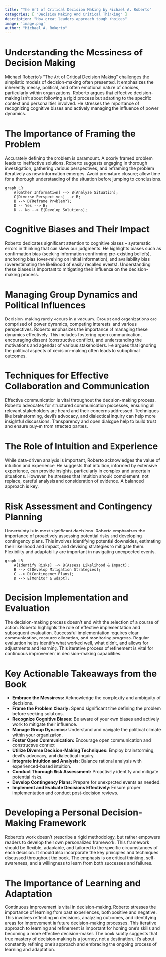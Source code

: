 ```yaml
---
title: "The Art of Critical Decision Making by Michael A. Roberto"
categories: [ "Decision Making And Critical Thinking" ]
description: "How great leaders approach tough choices"
image: 'image.png'
author: "Michael A. Roberto"
---
```

# Understanding the Messiness of Decision Making

Michael Roberto's "The Art of Critical Decision Making" challenges the simplistic models of decision-making often presented.  It emphasizes the inherently messy, political, and often emotional nature of choices, particularly within organizations.  Roberto argues that effective decision-making isn't about following a rigid process but adapting to the specific context and personalities involved.  He stresses the importance of recognizing cognitive biases and actively managing the influence of power dynamics.

# The Importance of Framing the Problem

Accurately defining the problem is paramount.  A poorly framed problem leads to ineffective solutions. Roberto suggests engaging in thorough investigation, gathering various perspectives, and reframing the problem iteratively as new information emerges.   Avoid premature closure; allow time for a thorough understanding of the situation before jumping to conclusions.

```mermaid
graph LR
    A[Gather Information] --> B(Analyze Situation);
    C[Diverse Perspectives] --> B;
    B --> D{Reframe Problem?};
    D -- Yes --> B;
    D -- No --> E[Develop Solutions];
```

# Cognitive Biases and Their Impact

Roberto dedicates significant attention to cognitive biases – systematic errors in thinking that can skew our judgments. He highlights biases such as confirmation bias (seeking information confirming pre-existing beliefs), anchoring bias (over-relying on initial information), and availability bias (overestimating the likelihood of easily recalled events). Understanding these biases is important to mitigating their influence on the decision-making process.

# Managing Group Dynamics and Political Influences

Decision-making rarely occurs in a vacuum. Groups and organizations are comprised of power dynamics, competing interests, and various perspectives. Roberto emphasizes the importance of managing these dynamics effectively. This includes fostering open communication, encouraging dissent (constructive conflict), and understanding the motivations and agendas of various stakeholders. He argues that ignoring the political aspects of decision-making often leads to suboptimal outcomes.

# Techniques for Effective Collaboration and Communication

Effective communication is vital throughout the decision-making process. Roberto advocates for structured communication processes, ensuring all relevant stakeholders are heard and their concerns addressed. Techniques like brainstorming, devil's advocacy, and dialectical inquiry can help more insightful discussions. Transparency and open dialogue help to build trust and ensure buy-in from affected parties.

# The Role of Intuition and Experience

While data-driven analysis is important, Roberto acknowledges the value of intuition and experience. He suggests that intuition, informed by extensive experience, can provide insights, particularly in complex and uncertain situations. However, he stresses that intuition should complement, not replace, careful analysis and consideration of evidence. A balanced approach is key.

# Risk Assessment and Contingency Planning

Uncertainty is in most significant decisions. Roberto emphasizes the importance of proactively assessing potential risks and developing contingency plans. This involves identifying potential downsides, estimating their likelihood and impact, and devising strategies to mitigate them. Flexibility and adaptability are important in navigating unexpected events.

```mermaid
graph LR
    A[Identify Risks] --> B(Assess Likelihood & Impact);
    B --> C[Develop Mitigation Strategies];
    C --> D(Contingency Plans);
    D --> E[Monitor & Adapt];
```

# Decision Implementation and Evaluation

The decision-making process doesn't end with the selection of a course of action. Roberto highlights the role of effective implementation and subsequent evaluation. Successful implementation requires clear communication, resource allocation, and monitoring progress. Regular evaluation helps identify what worked well, what didn't, and allows for adjustments and learning. This iterative process of refinement is vital for continuous improvement in decision-making capabilities.


# Key Actionable Takeaways from the Book

* **Embrace the Messiness:** Acknowledge the complexity and ambiguity of decisions.
* **Frame the Problem Clearly:** Spend significant time defining the problem before seeking solutions.
* **Recognize Cognitive Biases:** Be aware of your own biases and actively work to mitigate their influence.
* **Manage Group Dynamics:** Understand and navigate the political climate within your organization.
* **Foster Open Communication:** Encourage open communication and constructive conflict.
* **Utilize Diverse Decision-Making Techniques:** Employ brainstorming, devil's advocacy, and dialectical inquiry.
* **Integrate Intuition and Analysis:**  Balance rational analysis with experienced-based intuition.
* **Conduct Thorough Risk Assessment:**  Proactively identify and mitigate potential risks.
* **Develop Contingency Plans:** Prepare for unexpected events as needed.
* **Implement and Evaluate Decisions Effectively:**  Ensure proper implementation and conduct post-decision reviews.


#  Developing a Personal Decision-Making Framework

Roberto's work doesn't prescribe a rigid methodology, but rather empowers readers to develop their own personalized framework.  This framework should be flexible, adaptable, and tailored to the specific circumstances of each decision.  It should also incorporate the key principles and techniques discussed throughout the book. The emphasis is on critical thinking, self-awareness, and a willingness to learn from both successes and failures.

# The Importance of Learning and Adaptation

Continuous improvement is vital in decision-making. Roberto stresses the importance of learning from past experiences, both positive and negative. This involves reflecting on decisions, analyzing outcomes, and identifying areas for improvement in future decision-making processes. This iterative approach to learning and refinement is important for honing one's skills and becoming a more effective decision-maker. The book subtly suggests that true mastery of decision-making is a journey, not a destination. It’s about constantly refining one’s approach and embracing the ongoing process of learning and adaptation.


